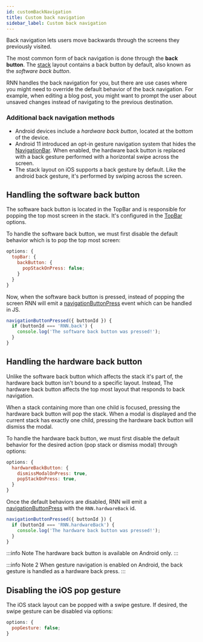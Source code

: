 ```yaml
---
id: customBackNavigation
title: Custom back navigation
sidebar_label: Custom back navigation
---
```


Back navigation lets users move backwards through the screens they previously visited.

The most common form of back navigation is done through the **back button**. The [stack](stack) layout contains a back button by default, also known as the _software back button_.

RNN handles the back navigation for you, but there are use cases where you might need to override the default behavior of the back navigation. For example, when editing a blog post, you might want to prompt the user about unsaved changes instead of navigating to the previous destination.

### Additional back navigation methods

- Android devices include a _hardware back button_, located at the bottom of the device.
- Android 11 introduced an opt-in gesture navigation system that hides the [NavigationBar](../api/options-navigationBar). When enabled, the hardware back button is replaced with a back gesture performed with a horizontal swipe across the screen.
- The stack layout on iOS supports a back gesture by default. Like the android back gesture, it's performed by swiping across the screen.

## Handling the software back button

The software back button is located in the TopBar and is responsible for popping the top most screen in the stack. It's configured in the [TopBar](../api/options-stack) options.

To handle the software back button, we must first disable the default behavior which is to pop the top most screen:

```js
options: {
  topBar: {
    backButton: {
      popStackOnPress: false;
    }
  }
}
```

Now, when the software back button is pressed, instead of popping the screen RNN will emit a [navigationButtonPress](../api/events#navigationbuttonpressed-event) event which can be handled in JS.

```js
navigationButtonPressed({ buttonId }) {
  if (buttonId === 'RNN.back') {
    console.log('The software back button was pressed!');
  }
}
```

## Handling the hardware back button

Unlike the software back button which affects the stack it's part of, the hardware back button isn't bound to a specific layout. Instead, The hardware back button affects the top most layout that responds to back navigation.

When a stack containing more than one child is focused, pressing the hardware back button will pop the stack. When a modal is displayed and the current stack has exactly one child, pressing the hardware back button will dismiss the modal.

To handle the hardware back button, we must first disable the default behavior for the desired action (pop stack or dismiss modal) through options:

```js
options: {
  hardwareBackButton: {
    dismissModalOnPress: true,
    popStackOnPress: true,
  }
}
```

Once the default behaviors are disabled, RNN will emit a [navigationButtonPress](../api/events#navigationbuttonpressed-event) with the `RNN.hardwareBack` id.

```js
navigationButtonPressed({ buttonId }) {
  if (buttonId === 'RNN.hardwareBack') {
    console.log('The hardware back button was pressed!');
  }
}
```

:::info Note
The hardware back button is available on Android only.
:::

:::info Note 2
When gesture navigation is enabled on Android, the back gesture is handled as a hardware back press.
:::

## Disabling the iOS pop gesture

The iOS stack layout can be popped with a swipe gesture. If desired, the swipe gesture can be disabled via options:

```js
options: {
  popGesture: false;
}
```

